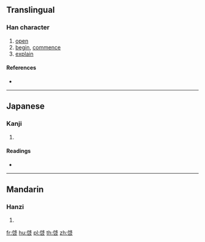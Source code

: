 {{also|啓}}
==Translingual==

===Han character===
{{Han char|rn=30|rad=口|as=08|sn=11|four=|canj=HIR,IIR,XHIR|ids=⿱⿰户戈口}}

# [[open]]
# [[begin]], [[commence]]
# [[explain]]

====References====
* {{Han ref|kx=0196.010|dkj=03822|dj=0417.020|hdz=10646.110|uh=5554|ud=21844}}

----

==Japanese==

===Kanji===
{{ja-kanji|grade=|rs=口08}}

# {{defn|lang=ja|sort=口08}}

====Readings====
* {{ja-readings|on=[[けい]] (kei)|kun=}}

----

==Mandarin==

===Hanzi===
{{cmn-hanzi|pin=[[qǐ]] ([[qi3]])|wg=ch'i<sup>3</sup>}}

# {{defn|lang=cmn|sort=口08}}

[[fr:啔]]
[[hu:啔]]
[[pl:啔]]
[[th:啔]]
[[zh:啔]]